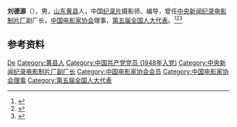 '''刘德源'''（{{bd|1925年|}}），男，[[山东|山东]][[黄县|黄县]]人，中国[[纪录片|纪录片]]摄影师、编导，曾任[[中央新闻纪录电影制片厂|中央新闻纪录电影制片厂]]副厂长，[[中国电影家协会|中国电影家协会]]理事，[[第五届全国人大代表|第五届全国人大代表]]。<ref>{{Cite book|title=中华人民共和国职官志|author=何虎生, 李耀东, 向常福主编|publisher=中国社会出版社|year=2003|isbn=9787800883934|location=北京|pages=}}</ref><ref>{{Cite book|title=中国当代艺术界名人录|author=中国名人研究院编; 异天, 戈德主编|publisher=社会科学文献出版社|year=1993|isbn=|location=北京|pages=}}</ref><ref>{{Cite book|title=中国新闻实用大辞典|author=《中国新闻实用大辞典》编委会编;冯健总主编|publisher=新华出版社|year=1996|isbn=|location=北京|pages=}}</ref>

== 参考资料 ==
{{reflist}}

{{中国人物小作品}}
{{Navboxes
| title  = 刘德源在[[中国电影家协会|中国电影家协会]]的职务
| list1  =
{{中国电影家协会第四届理事会}}
{{中国电影家协会第五届理事会}}
}}

{{Authority control}}
{{DEFAULTSORT:Liu刘}}
[[Category:刘姓|De]]
[[Category:黄县人|Category:黄县人]]
[[Category:中国共产党党员_(1948年入党)|Category:中国共产党党员 (1948年入党)]]
[[Category:中央新闻纪录电影制片厂副厂长|Category:中央新闻纪录电影制片厂副厂长]]
[[Category:中国电影家协会会员|Category:中国电影家协会会员]]
[[Category:中国电影家协会理事|Category:中国电影家协会理事]]
[[Category:第五届全国人大代表|Category:第五届全国人大代表]]